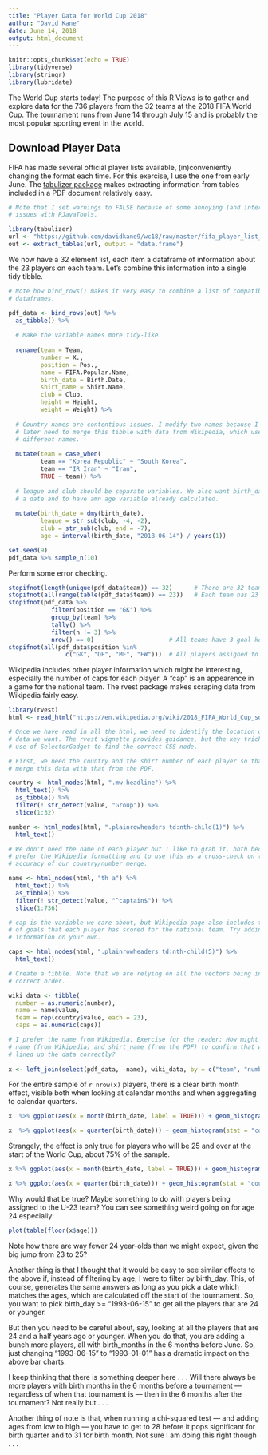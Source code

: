 ```yaml
---
title: "Player Data for World Cup 2018"
author: "David Kane"
date: June 14, 2018
output: html_document
---
```


```r
knitr::opts_chunk$set(echo = TRUE)
library(tidyverse)
library(stringr)
library(lubridate)
```

The World Cup starts today! The purpose of this R Views is to gather and explore data for the 736 players from the 32 teams at the 2018 FIFA World Cup. The tournament runs from June 14 through July 15 and is probably the most popular sporting event in the world.

## Download Player Data

FIFA has made several official player lists available, (in)conveniently changing the format each time. For this exercise, I use the one from early June. The [tabulizer package](https://CRAN.R-project.org/package=tabulizer) makes extracting information from tables included in a PDF document relatively easy. 

```r
# Note that I set warnings to FALSE because of some annoying (and intermittent)
# issues with RJavaTools.

library(tabulizer)
url <- "https://github.com/davidkane9/wc18/raw/master/fifa_player_list_1.pdf"
out <- extract_tables(url, output = "data.frame")
```

We now have a 32 element list, each item a dataframe of information about the 23 players on each team. Let's combine this information into a single tidy tibble.

```r
# Note how bind_rows() makes it very easy to combine a list of compatible
# dataframes.

pdf_data <- bind_rows(out) %>% 
  as_tibble() %>% 
  
  # Make the variable names more tidy-like.
  
  rename(team = Team,
         number = X.,
         position = Pos.,
         name = FIFA.Popular.Name,
         birth_date = Birth.Date,
         shirt_name = Shirt.Name,
         club = Club,
         height = Height,
         weight = Weight) %>% 
  
  # Country names are contentious issues. I modify two names because I will
  # later need to merge this tibble with data from Wikipedia, which uses
  # different names.
  
  mutate(team = case_when(
         team == "Korea Republic" ~ "South Korea",
         team == "IR Iran" ~ "Iran",
         TRUE ~ team)) %>% 
  
  # league and club should be separate variables. We also want birth_date to be
  # a date and to have amn age variable already calculated.
  
  mutate(birth_date = dmy(birth_date),
         league = str_sub(club, -4, -2),
         club = str_sub(club, end = -7),
         age = interval(birth_date, "2018-06-14") / years(1))
```

```r
set.seed(9)
pdf_data %>% sample_n(10)
```


Perform some error checking.

```r
stopifnot(length(unique(pdf_data$team)) == 32)      # There are 32 teams.
stopifnot(all(range(table(pdf_data$team)) == 23))   # Each team has 23 players.
stopifnot(pdf_data %>% 
            filter(position == "GK") %>% 
            group_by(team) %>% 
            tally() %>% 
            filter(n != 3) %>% 
            nrow() == 0)                     # All teams have 3 goal keepers.
stopifnot(all(pdf_data$position %in% 
                c("GK", "DF", "MF", "FW")))  # All players assigned to 1 of 4 positions.

```

Wikipedia includes other player information which might be interesting, especially the number of caps for each player. A "cap" is an appearence in a game for the national team. The rvest package makes scraping data from Wikipedia fairly easy.

```r
library(rvest)
html <- read_html("https://en.wikipedia.org/wiki/2018_FIFA_World_Cup_squads")

# Once we have read in all the html, we need to identify the location of the
# data we want. The rvest vignette provides guidance, but the key trick is the
# use of SelectorGadget to find the correct CSS node.

# First, we need the country and the shirt number of each player so that we can
# merge this data with that from the PDF.

country <- html_nodes(html, ".mw-headline") %>% 
  html_text() %>%
  as_tibble() %>% 
  filter(! str_detect(value, "Group")) %>% 
  slice(1:32)

number <- html_nodes(html, ".plainrowheaders td:nth-child(1)") %>% 
  html_text()

# We don't need the name of each player but I like to grab it, both because I
# prefer the Wikipedia formatting and to use this as a cross-check on the
# accuracy of our country/number merge.

name <- html_nodes(html, "th a") %>% 
  html_text() %>% 
  as_tibble() %>% 
  filter(! str_detect(value, "^captain$")) %>% 
  slice(1:736)

# cap is the variable we care about, but Wikipedia page also includes the number
# of goals that each player has scored for the national team. Try adding that
# information on your own.

caps <- html_nodes(html, ".plainrowheaders td:nth-child(5)") %>% 
  html_text()

# Create a tibble. Note that we are relying on all the vectors being in the
# correct order.

wiki_data <- tibble(
  number = as.numeric(number),
  name = name$value,
  team = rep(country$value, each = 23),
  caps = as.numeric(caps))

# I prefer the name from Wikipedia. Exercise for the reader: How might we use
# name (from Wikipedia) and shirt_name (from the PDF) to confirm that we have
# lined up the data correctly?
  
x <- left_join(select(pdf_data, -name), wiki_data, by = c("team", "number"))
```

For the entire sample of `r nrow(x)` players, there is a clear birth month effect, visible both when looking at calendar months and when aggregating to calendar quarters.

```r
x  %>% ggplot(aes(x = month(birth_date, label = TRUE))) + geom_histogram(stat = "count")
```

```r
x  %>% ggplot(aes(x = quarter(birth_date))) + geom_histogram(stat = "count") 
```

Strangely, the effect is only true for players who will be 25 and over at the start of the World Cup, about 75% of the sample.

```r
x %>% ggplot(aes(x = month(birth_date, label = TRUE))) + geom_histogram(stat = "count") + facet_wrap(~ cut(age, breaks = c(0, 24, 50)))
```

```r
x %>% ggplot(aes(x = quarter(birth_date))) + geom_histogram(stat = "count") + facet_wrap(~ cut(age, breaks = c(0, 24, 50)))
```
Why would that be true? Maybe something to do with players being assigned to the U-23 team? You can see something weird going on for age 24 especially:

```r
plot(table(floor(x$age)))
```

Note how there are way fewer 24 year-olds than we might expect, given the big jump from 23 to 25? 

Another thing is that I thought that it would be easy to see similar effects to the above if, instead of filtering by age, I were to filter by birth_day. This, of course, generates the same answers as long as you pick a date which matches the ages, which are calculated off the start of the tournament. So, you want to pick birth_day >= "1993-06-15" to get all the players that are 24 or younger.

But then you need to be careful about, say, looking at all the players that are 24 and a half years ago or younger. When you do that, you are adding a bunch more players, all with birth_months in the 6 months before June. So, just changing "1993-06-15" to "1993-01-01" has a dramatic impact on the above bar charts.

I keep thinking that there is something deeper here . . . Will there always be more players with birth months in the 6 months before a tournament --- regardless of when that tournament is --- then in the 6 months after the tournament? Not really but . . .

Another thing of note is that, when running a chi-squared test --- and adding ages from low to high --- you have to get to 28 before it pops significant for birth quarter and to 31 for birth month. Not sure I am doing this right though . . .




